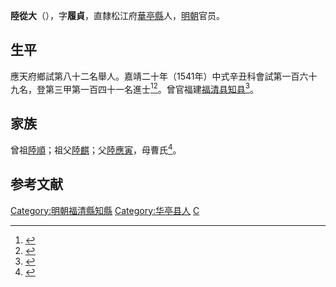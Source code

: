 {{明清人物信息框
| 姓名 = 陸從大
| 原名 =
| 圖片名稱= 
| 圖片大小 =
| 圖片說明 = 
| 最高職務 =
| 國家 = 大明 
| 爵位 =
| 籍貫 = [[南直隸|直隸]][[松江府|松江府]][[华亭县_(唐朝)|華亭縣]]民籍
| 族裔 = 
| 字號 = 字履貞
| 諡號 =
| 出生日期 = 生年不詳
| 出生地點 = <!---直隸松江府華亭縣--->
| 逝世日期 = 卒年不詳 
| 逝世地點 =
| 墓葬 =
| 配偶 = 
| 親屬 = 
| 出身 =
* 嘉靖二十年辛丑科同進士出身
| 經歷 =
| 著作 =  
}}
'''陸從大'''（{{bd|？||？|catIdx=}}），字'''履貞'''，直隸松江府[[华亭县_(唐朝)|華亭縣]]人，[[明朝|明朝]]官员。

== 生平 ==
應天府鄉試第八十二名舉人。嘉靖二十年（1541年）中式辛丑科會試第一百六十九名，登第三甲第一百四十一名進士<ref>{{Cite book|title=《皇明贡举考》卷五|author=[[张朝瑞|张朝瑞]]|publisher=《续修四库全书》史部第828册|year=|isbn=|location=|pages=}}</ref><ref>{{Cite book|title=贡举志五种 上|author=鲁小俊，江俊伟著|publisher=武汉大学出版社|year=2009|isbn=978-7-307-07043-1|location=武汉|pages=}}</ref>。曾官福建[[福清县|福清县]][[知县|知县]]<ref>{{cite news|title=福清市志  第四节　明代县衙|url=http://www.fzdqw.com/ShowText.asp?ToBook=1100&index=1135|accessdate=2013-08-11|newspaper=福州地情网|deadurl=yes|archiveurl=https://web.archive.org/web/20150528034308/http://www.fzdqw.com/ShowText.asp?ToBook=1100&index=1135|archivedate=2015-05-28}}</ref>。

== 家族 ==
曾祖[[陸順|陸順]]；祖父[[陸麒|陸麒]]；父[[陸應寅|陸應寅]]，母曹氏<ref>{{Cite book|title=天一阁藏明代科举录选刊 登科录 点校本|author=龚延明主编|publisher=宁波出版社|year=2016|isbn=978-7-5526-2320-8|location=宁波|pages=|quote=《天一閣藏明代科舉錄選刊.登科錄》之《嘉靖二十年辛丑科進士登科錄》}}</ref>。

==参考文献==
{{reflist}}

{{嘉靖二十年辛丑科殿試金榜}}

{{DEFAULTSORT:Lu陸}}
[[Category:明朝福清縣知縣|Category:明朝福清縣知縣]]
[[Category:华亭县人|Category:华亭县人]]
[[Category:陆姓|C]]


{{明朝官员小作品}}